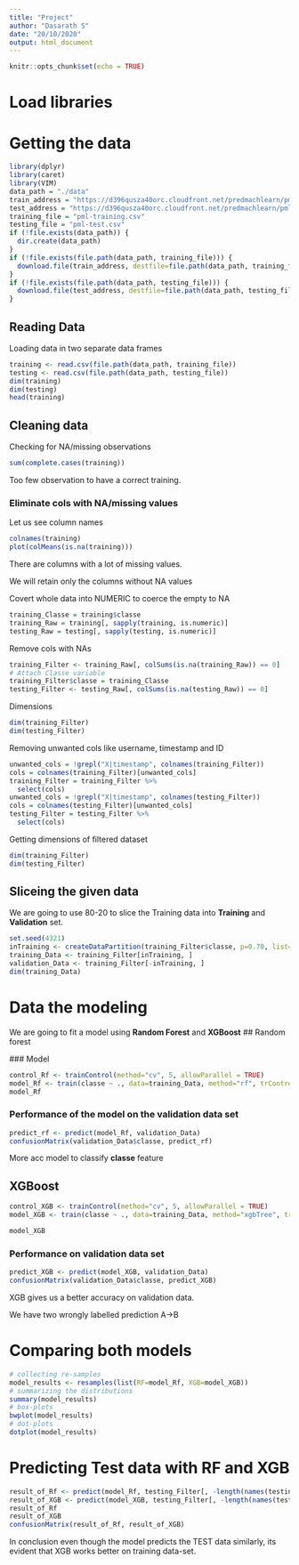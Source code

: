 ```yaml
---
title: "Project"
author: "Dasarath S"
date: "20/10/2020"
output: html_document
---
```


```r
knitr::opts_chunk$set(echo = TRUE)
```

# Load libraries
# Getting the data

```r
library(dplyr)
library(caret)
library(VIM)
data_path = "./data"
train_address = "https://d396qusza40orc.cloudfront.net/predmachlearn/pml-training.csv"
test_address = "https://d396qusza40orc.cloudfront.net/predmachlearn/pml-testing.csv"
training_file = "pml-training.csv"
testing_file = "pml-test.csv"
if (!file.exists(data_path)) {
  dir.create(data_path)
}
if (!file.exists(file.path(data_path, training_file))) {
  download.file(train_address, destfile=file.path(data_path, training_file))
}
if (!file.exists(file.path(data_path, testing_file))) {
  download.file(test_address, destfile=file.path(data_path, testing_file))
}
```

## Reading Data

Loading data in two separate data frames

```r
training <- read.csv(file.path(data_path, training_file))
testing <- read.csv(file.path(data_path, testing_file))
dim(training)
dim(testing)
head(training)
```

## Cleaning data

Checking for NA/missing observations

```r
sum(complete.cases(training))
```

Too few observation to have a correct training.

### Eliminate cols with NA/missing values

Let us see column names

```r
colnames(training)
plot(colMeans(is.na(training)))
```

There are columns with a lot of missing values.

We will retain only the columns without NA values

Covert whole data into NUMERIC to coerce the empty to NA

```r
training_Classe = training$classe
training_Raw = training[, sapply(training, is.numeric)]
testing_Raw = testing[, sapply(testing, is.numeric)]
```

Remove cols with NAs

```r
training_Filter <- training_Raw[, colSums(is.na(training_Raw)) == 0]
# Attach Classe variable
training_Filter$classe = training_Classe
testing_Filter <- testing_Raw[, colSums(is.na(testing_Raw)) == 0]
```

Dimensions

```r
dim(training_Filter)
dim(testing_Filter)
```

Removing unwanted cols like username, timestamp and ID

```r
unwanted_cols = !grepl("X|timestamp", colnames(training_Filter))
cols = colnames(training_Filter)[unwanted_cols]
training_Filter = training_Filter %>%
  select(cols)
unwanted_cols = !grepl("X|timestamp", colnames(testing_Filter))
cols = colnames(testing_Filter)[unwanted_cols]
testing_Filter = testing_Filter %>%
  select(cols)
```

Getting dimensions of filtered dataset

```r
dim(training_Filter)
dim(testing_Filter)
```

## Sliceing the given data

We are going to use 80-20 to slice the Training data into **Training** and **Validation** set.

```r
set.seed(4321) 
inTraining <- createDataPartition(training_Filter$classe, p=0.70, list=F)
training_Data <- training_Filter[inTraining, ]
validation_Data <- training_Filter[-inTraining, ]
dim(training_Data)
```

# Data the modeling

We are going to fit a model using **Random Forest** and **XGBoost**
  ## Random forest
  
  ### Model
  
```r
control_Rf <- trainControl(method="cv", 5, allowParallel = TRUE)
model_Rf <- train(classe ~ ., data=training_Data, method="rf", trControl=control_Rf, ntree=250)
model_Rf
```

### Performance of the model on the validation data set

```r
predict_rf <- predict(model_Rf, validation_Data)
confusionMatrix(validation_Data$classe, predict_rf)
```

More acc model to classify **classe** feature

## XGBoost

```r
control_XGB <- trainControl(method="cv", 5, allowParallel = TRUE)
model_XGB <- train(classe ~ ., data=training_Data, method="xgbTree", trControl=control_XGB)
```

```r
model_XGB
```

### Performance on validation data set

```r
predict_XGB <- predict(model_XGB, validation_Data)
confusionMatrix(validation_Data$classe, predict_XGB)
```

XGB gives us a better accuracy on validation data.

We have two wrongly labelled prediction A->B

# Comparing both models

```r
# collecting re-samples
model_results <- resamples(list(RF=model_Rf, XGB=model_XGB))
# summarizing the distributions
summary(model_results)
# box-plots
bwplot(model_results)
# dot-plots
dotplot(model_results)
```

# Predicting Test data with RF and XGB

```r
result_of_Rf <- predict(model_Rf, testing_Filter[, -length(names(testing_Filter))])
result_of_XGB <- predict(model_XGB, testing_Filter[, -length(names(testing_Filter))])
result_of_Rf
result_of_XGB
confusionMatrix(result_of_Rf, result_of_XGB)
```

In conclusion even though the model predicts the TEST data similarly, its evident that XGB works better on training data-set.